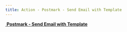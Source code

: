 ```yaml
---
title: Action - Postmark - Send Email with Template
---
```


[<img src="../assets/docuBadge (1) (1).png" alt="" data-size="line"> **Postmark - Send Email with Template**](https://www.xano.com/actions/run/xano/SqPamNFn2Cxf)
